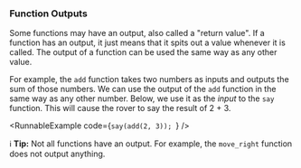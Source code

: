 
### Function Outputs

Some functions may have an output, also called a "return value". If a
function has an output, it just means that it spits out a value whenever
it is called. The output of a function can be used the same way as
any other value.

For example, the `add` function takes two numbers as inputs and outputs
the sum of those numbers. We can use the output of the `add` function in
the same way as any other number. Below, we use it as the _input_ to the
`say` function. This will cause the rover to say the result of 2 + 3.

<RunnableExample
  code={`say(add(2, 3));
`}
/>

ℹ️ **Tip:** Not all functions have an output. For example, the `move_right` function
does not output anything.
